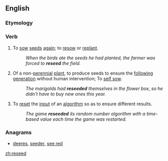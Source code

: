 ==English==

===Etymology===
{{prefix|re|seed}}

===Verb===
{{en-verb}}

# To [[sow]] [[seed]]s [[again]]; to [[resow]] or [[replant]].
#: ''When the birds ate the seeds he had planted, the farmer was forced to '''reseed''' the field.''
# Of a non-[[perennial]] [[plant]], to produce seeds to ensure the [[follow]]ing [[generation]] without human intervention; To [[self sow]].
#: ''The marigolds had '''reseeded''' themselves in the flower box, so he didn't have to buy new ones this year.''
# {{computing}} To [[reset]] the [[input]] of an [[algorithm]] so as to ensure different results.
#: ''The game '''reseeded''' its random number algorithm with a time-based value each time the game was restarted.''

===Anagrams===
* [[deeres#English|deeres]], [[seeder#English|seeder]], [[see red#English|see red]]

[[zh:reseed]]